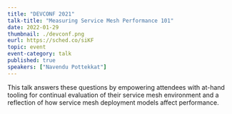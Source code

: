 ```yaml
---
title: "DEVCONF 2021"
talk-title: "Measuring Service Mesh Performance 101"
date: 2022-01-29
thumbnail: ./devconf.png
eurl: https://sched.co/siKF
topic: event
event-category: talk
published: true
speakers: ["Navendu Pottekkat"]
---
```


<p>
  This talk answers these questions by empowering attendees with at-hand tooling
  for continual evaluation of their service mesh environment and a reflection of
  how service mesh deployment models affect performance.
</p>
